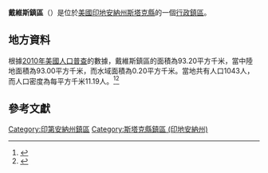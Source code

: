 {{noteTA
|G1=USState
|G2=地名
|G3=Unit
}}
{{Infobox settlement
|official_name            = 戴維斯鎮區
|native_name = Davis Township
|settlement_type          = [[行政鎮區|行政鎮區]]
|image_skyline            = 
|imagesize                = 
|image_map                = Map highlighting Davis Township, Starke County, Indiana.svg
|mapsize                  = 250px
|pushpin_map  =USA Indiana
|pushpin_label = 戴維斯鎮區
|pushpin_label_position   = top
|pushpin_map_caption      = 戴維斯鎮區在印地安納州的位置
|subdivision_type         = [[世界政區索引|國家]]
|subdivision_type1        = [[美国州份|州份]]
|subdivision_type2        = [[印地安納州行政区划|縣]]
|subdivision_name         = [[美国|美国]]
|subdivision_name1        = [[印地安納州|印地安納州]]
|subdivision_name2        = [[斯塔克縣_(印地安納州)|斯塔克縣]]
|elevation_ft             = 673
|elevation_m              = 205
|timezone                 = [[北美东部時區|北美东部時區]]
|area_total_km2           = 93.20
|area_land_km2            = 93.00
|area_water_km2           = 0.20
|area_total_sq_mi         = 
|area_land_sq_mi          = 
|area_water_sq_mi         = 
|population_as_of         = [[2010年美國人口普查|2010]]
|population_footnotes     = 
|population_total         = 1043
|population_density_km2   = auto
|population_density_sq_mi = auto
|utc_offset               = -5
|coordinates              = {{coord|41|23|11|N|86|38|42|W|type:city_region:US-AL_source:GNS-enwiki|display=inline,title}}
| coor_pinpoint           = 
| coordinates_footnotes   = 
|timezone_DST             = EDT
|utc_offset_DST           = -4
|postal_code_type         = [[美國郵區編號|郵區編號]]
|postal_code              = 46532, 46534
|area_code                = {{link-en|电话区号574|Area code 574|574}}
|blank_name = [[地名信息系统|GNIS ID]]
|blank_info = 453254
}}
'''戴維斯鎮區'''（{{lang-en|Davis Township}}）是位於[[美國|美國]][[印地安納州|印地安納州]][[斯塔克縣_(印地安納州)|斯塔克縣]]的一個[[行政鎮區|行政鎮區]]。

== 地方資料 ==
根據[[2010年美國人口普查|2010年美國人口普查]]的數據，戴維斯鎮區的面積為93.20平方千米，當中陸地面積為93.00平方千米，而水域面積為0.20平方千米。當地共有人口1043人，而人口密度為每平方千米11.19人。<ref name="GR8">{{cite web|url=http://factfinder2.census.gov|publisher=[[美国人口调查局|美国人口调查局]]|accessdate=2011-05-14|title=American FactFinder|archive-date=2013-09-11|archive-url=https://web.archive.org/web/20130911234518/http://factfinder2.census.gov/|dead-url=no}}</ref><ref>{{cite web|url=https://www.citypopulation.de/en/usa/indiana/admin/|title=USA: Indiana (Counties and Townships) - City Population|access-date=2020-08-21|archive-date=2020-04-22|archive-url=https://web.archive.org/web/20200422090607/https://www.citypopulation.de/en/usa/indiana/admin/|dead-url=no}}</ref>

== 參考文獻 ==
{{reflist}}

{{斯塔克縣 (印地安納州)}}

{{DEFAULTSORT:Davis Township}}
[[Category:印第安納州鎮區|Category:印第安納州鎮區]]
[[Category:斯塔克縣鎮區_(印地安納州)|Category:斯塔克縣鎮區 (印地安納州)]]

{{Indiana-geo-stub}}